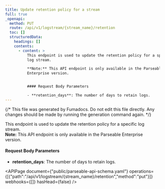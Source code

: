 ```yaml
---
title: Update retention policy for a stream
full: true
_openapi:
  method: PUT
  route: /api/v1/logstream/{stream_name}/retention
  toc: []
  structuredData:
    headings: []
    contents:
      - content: >
          This endpoint is used to update the retention policy for a specific
          log stream.  

          **Note:** This API endpoint is only available in the Parseable
          Enterprise version.  


          #### Request Body Parameters

          - **retention_days**: The number of days to retain logs.
---
```


{/* This file was generated by Fumadocs. Do not edit this file directly. Any changes should be made by running the generation command again. */}

This endpoint is used to update the retention policy for a specific log stream.  
**Note:** This API endpoint is only available in the Parseable Enterprise version.  

#### Request Body Parameters
- **retention_days**: The number of days to retain logs.


<APIPage document={"public/parseable-api-schema.yaml"} operations={[{"path":"/api/v1/logstream/{stream_name}/retention","method":"put"}]} webhooks={[]} hasHead={false} />